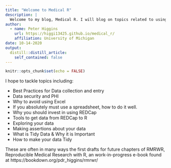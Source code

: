 ```yaml
---
title: "Welcome to Medical R"
description: |
  Welcome to my blog, Medical R. I will blog on topics related to using R with medical data. I hope you enjoy reading and find this useful!
author:
  - name: Peter Higgins
    url: https://higgi13425.github.io/medical_r/
    affiliation: University of Michigan
date: 10-14-2020
output:
  distill::distill_article:
    self_contained: false
---
```


```r
knitr::opts_chunk$set(echo = FALSE)

```

I hope to tackle topics including:

- Best Practices for Data collection and entry
- Data security and PHI
- Why to avoid using Excel
- If you absolutely must use a spreadsheet, how to do it well.
- Why you should invest in using REDCap
- Tools to get data from REDCap to R
- Exploring your data
- Making assertions about your data
- What is Tidy Data & Why it is Important
- How to make your data Tidy

These are often in many ways the first drafts for future chapters of RMRWR, Reproducible Medical Research with R, an work-in-progress e-book found at https://bookdown.org/pdr_higgins/rmrwr/
